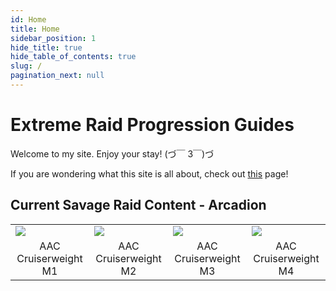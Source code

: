 ```yaml
---
id: Home
title: Home
sidebar_position: 1
hide_title: true
hide_table_of_contents: true
slug: /
pagination_next: null
---
```



# Extreme Raid Progression Guides

Welcome to my site. Enjoy your stay! (づ￣ 3￣)づ

If you are wondering what this site is all about, check out [this](/about) page!


## Current Savage Raid Content - Arcadion

<table>
    <tr>
        <td><a href="/savage/m1s"><img src={raid5} /></a></td>
        <td><a href="/savage/m2s"><img src={raid6} /></a></td>
        <td><a href="/savage/m3s"><img src={raid7} /></a></td>
        <td><a href="/savage/m4s"><img src={raid8} /></a></td>
    </tr>
    <tr>
        <td><center>AAC Cruiserweight M1</center></td>
        <td><center>AAC Cruiserweight M2</center></td>
        <td><center>AAC Cruiserweight M3</center></td>
        <td><center>AAC Cruiserweight M4</center></td>
    </tr>
</table>